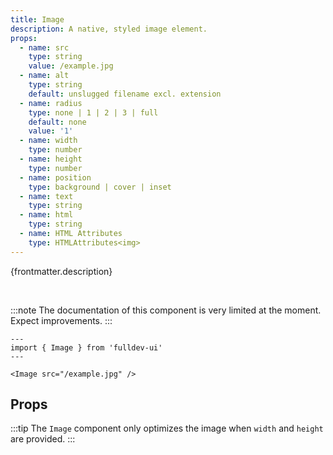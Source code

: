 ```yaml
---
title: Image
description: A native, styled image element.
props:
  - name: src
    type: string
    value: /example.jpg
  - name: alt
    type: string
    default: unslugged filename excl. extension
  - name: radius
    type: none | 1 | 2 | 3 | full
    default: none
    value: '1'
  - name: width
    type: number
  - name: height
    type: number
  - name: position
    type: background | cover | inset
  - name: text
    type: string
  - name: html
    type: string
  - name: HTML Attributes
    type: HTMLAttributes<img>
---
```



{frontmatter.description}

<br />

:::note
The documentation of this component is very limited at the moment. Expect improvements.
:::

```astro live
---
import { Image } from 'fulldev-ui'
---

<Image src="/example.jpg" />
```

## Props

:::tip
The `Image` component only optimizes the image when `width` and `height` are provided.
:::

<PropsTable props={frontmatter.props} />
